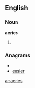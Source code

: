 ==English==
===Noun===
'''aeries'''
#{{plural of|aerie}}

===Anagrams===
* {{alphagram|aeeirs}}
* [[easier#English|easier]]


[[ar:aeries]]